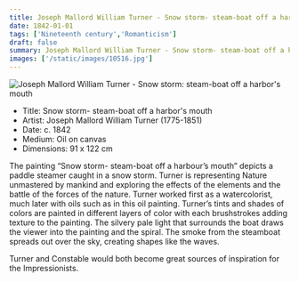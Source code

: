 ```yaml
---
title: Joseph Mallord William Turner - Snow storm- steam-boat off a harbor's mouth
date: 1842-01-01
tags: ['Nineteenth century','Romanticism']
draft: false
summary: Joseph Mallord William Turner - Snow storm- steam-boat off a harbor's mouth
images: ['/static/images/10516.jpg']
---
```


![Joseph Mallord William Turner - Snow storm: steam-boat off a harbor's mouth](/static/images/10516.jpg)

* Title: Snow storm- steam-boat off a harbor's mouth
* Artist: Joseph Mallord William Turner (1775-1851)
* Date: c. 1842
* Medium: Oil on canvas
* Dimensions: 91 x 122 cm

The painting “Snow storm- steam-boat off a harbour’s mouth” depicts a paddle steamer caught in a snow storm. Turner is representing Nature unmastered by mankind and exploring the effects of the elements and the battle of the forces of the nature. Turner worked first as a watercolorist, much later with oils such as in this oil painting. Turner’s tints and shades of colors are painted in different layers of color with each  brushstrokes adding texture to the painting. The silvery pale light that surrounds the boat draws the viewer into the painting and the spiral. The smoke from the steamboat spreads out over the sky, creating shapes like the waves.

Turner and Constable would both become great sources of inspiration for the Impressionists.
